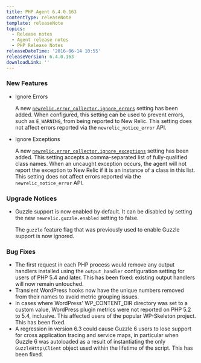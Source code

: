 ```yaml
---
title: PHP Agent 6.4.0.163
contentType: releaseNote
template: releaseNote
topics:
  - Release notes
  - Agent release notes
  - PHP Release Notes
releaseDateTime: '2016-06-14 10:55'
releaseVersion: 6.4.0.163
downloadLink: ''
---
```


### New Features

* Ignore Errors

  A new [`newrelic.error_collector.ignore_errors`](https://docs.newrelic.com/docs/agents/php-agent/configuration/php-agent-configuration#inivar-err-ignore-errors) setting has been added. When configured, this setting can be used to prevent errors, such as `E_WARNING`, from being reported to New Relic. This setting does not affect errors reported via the `newrelic_notice_error` API.
* Ignore Exceptions

  A new [`newrelic.error_collector.ignore_exceptions`](https://docs.newrelic.com/docs/agents/php-agent/configuration/php-agent-configuration#inivar-err-ignore-exceptions) setting has been added. This setting accepts a comma-separated list of fully-qualified class names. When an uncaught exception occurs, the agent will not report the exception to New Relic if it is an instance of a class in this list. This setting does not affect errors reported via the `newrelic_notice_error` API.

### Upgrade Notices

* Guzzle support is now enabled by default. It can be disabled by setting the new `newrelic.guzzle.enabled` setting to false.

  The `guzzle` feature flag that was previously used to enable Guzzle support is now ignored.

### Bug Fixes

* The first request in each PHP process would remove any output handlers installed using the `output_handler` configuration setting for users of PHP 5.4 and later. This has been fixed: existing output handlers will now remain untouched.
* Transient WordPress hooks now have the unique numbers removed from their names to avoid metric grouping issues.
* In cases where WordPress' WP_CONTENT_DIR directory was set to a custom value, WordPress plugin metrics were not reported on PHP 5.2 to 5.4, inclusive. This affected users of the popular WP-Skeleton project. This has been fixed.
* A regression in version 6.3 could cause Guzzle 6 users to lose support for cross application tracing and service maps, in particular when Guzzle 6 was autoloaded as a result of instantiating the only `GuzzleHttp\Client` object used within the lifetime of the script. This has been fixed.
